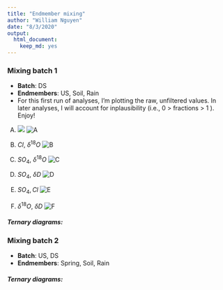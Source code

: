 ```yaml
---
title: "Endmember mixing"
author: "William Nguyen"
date: "8/3/2020"
output: 
  html_document:
    keep_md: yes
---
```


### Mixing batch 1
- **Batch**: DS
- **Endmembers**: US, Soil, Rain 
- For this first run of analyses, I'm plotting the raw, unfiltered values. In later analyses, I will account for inplausibility (i.e., 0 > fractions > 1 ). Enjoy!

A) <img src="https://render.githubusercontent.com/render/math?math=Cl,~\delta D">
![](https://github.com/wdnguyen/CR/blob/master/mcfigs_test/ClD.gif?raw=true "A")

B) $Cl,~\delta^{18}O$
![](https://github.com/wdnguyen/CR/blob/master/mcfigs_test/ClO18.gif?raw=true "B")

C) $SO_{4},~\delta^{18}O$
![](https://github.com/wdnguyen/CR/blob/master/mcfigs_test/SO4O18.gif?raw=true "C")

D) $SO_{4},~\delta D$
![](https://github.com/wdnguyen/CR/blob/master/mcfigs_test/SO4D.gif?raw=true "D")

E) $SO_{4},Cl$
![](https://github.com/wdnguyen/CR/blob/master/mcfigs_test/SO4Cl.gif?raw=true "E")

F) $\delta^{18}O,~\delta D$
![](https://github.com/wdnguyen/CR/blob/master/mcfigs_test/O18D.gif?raw=true "F")

##### Ternary diagrams:

### Mixing batch 2
- **Batch**: US, DS
- **Endmembers**: Spring, Soil, Rain 

##### Ternary diagrams: